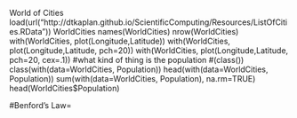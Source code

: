 World of Cities
load(url("http://dtkaplan.github.io/ScientificComputing/Resources/ListOfCities.RData"))
WorldCities
names(WorldCities)
nrow(WorldCities)
with(WorldCities, plot(Longitude,Latitude))
with(WorldCities, plot(Longitude,Latitude, pch=20))
with(WorldCities, plot(Longitude,Latitude, pch=20, cex=.1))
#what kind of thing is the population #(class())
class(with(data=WorldCities, Population))
head(with(data=WorldCities, Population))
sum(with(data=WorldCities, Population), na.rm=TRUE)
head(WorldCities$Population)

#Benford's Law= 